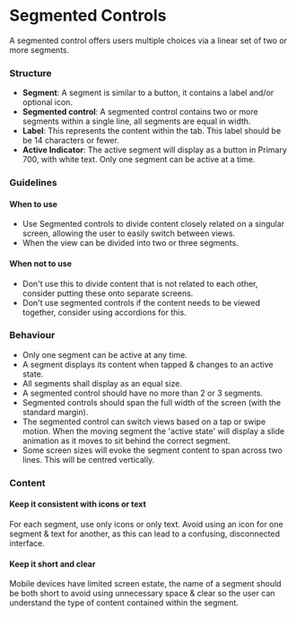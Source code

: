 ---
---

# Segmented Controls 
A segmented control offers users multiple choices via a linear set of two or more segments. 

<FigmaExample
  iframeUrl="https://www.figma.com/embed?embed_host=share&url=https%3A%2F%2Fwww.figma.com%2Ffile%2FYFQOTSiD1G8bLeGkNkTcVJ%2FComponents%253A-Mobile-Apps%3Ftype%3Ddesign%26node-id%3D23%253A395%26mode%3Ddesign%26t%3DP955atXoXa9txBpo-1"
  height="600"
/>

### Structure 
- **Segment**: A segment is similar to a button, it contains a label and/or optional icon. 
- **Segmented control**: A segmented control contains two or more segments within a single line, all segments are equal in width.  
- **Label**: This represents the content within the tab. This label should be be 14 characters or fewer. 
- **Active Indicator**: The active segment will display as a button in Primary 700, with white text. Only one segment can be active at a time. 

### Guidelines 

#### When to use

- Use Segmented controls to divide content closely related on a singular screen, allowing the user to easily switch between views. 
- When the view can be divided into two or three segments. 

#### When not to use

- Don't use this to divide content that is not related to each other, consider putting these onto separate screens. 
- Don't use segmented controls if the content needs to be viewed together, consider using accordions for this. 

### Behaviour 

- Only one segment can be active at any time. 
- A segment displays its content when tapped & changes to an active state.
- All segments shall display as an equal size. 
- A segmented control should have no more than 2 or 3 segments. 
- Segmented controls should span the full width of the screen (with the standard margin). 
- The segmented control can switch views based on a tap or swipe motion. When the moving segment the 'active state' will display a slide animation as it moves to sit behind the correct segment. 
- Some screen sizes will evoke the segment content to span across two lines. This will be centred vertically. 

### Content

#### Keep it consistent with icons or text 
For each segment, use only icons or only text. Avoid using an icon for one segment & text for another, as this can lead to a confusing, disconnected interface. 

#### Keep it short and clear 
Mobile devices have limited screen estate, the name of a segment should be both short to avoid using unnecessary space & clear so the user can understand the type of content contained within the segment. 





